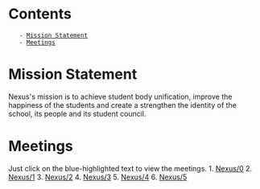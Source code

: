 = Contents =
    - [[#Mission Statement|Mission Statement]]
    - [[#Meetings|Meetings]]

= Mission Statement =
Nexus's mission is to achieve student body unification, improve the happiness of the students and create a strengthen the identity of the school, its people and its student council.

= Meetings =
Just click on the blue-highlighted text to view the meetings.
1. [[Nexus/0]]
2. [[Nexus/1]]
3. [[Nexus/2]]
4. [[Nexus/3]]
5. [[Nexus/4]]
6. [[Nexus/5]]
